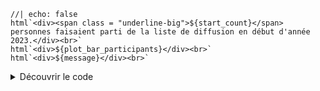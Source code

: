```ojs
//| echo: false
html`<div><span class = "underline-big">${start_count}</span> personnes faisaient parti de la liste de diffusion en début d'année 2023.</div><br>`
html`<div>${plot_bar_participants}</div><br>`
html`<div>${message}</div><br>`
```


<details>

<summary>
Découvrir le code
</summary>

Voir plus bas la définition des objets Javascript 👇️

```javascript
html`<div><span class = "underline-big">${start_count}</span> personnes faisaient parti de la liste de diffusion en début d'année.</div><br>`
html`<div>${plot_bar_participants}</div><br>`
html`<div>${message}</div>`
```

</details>

